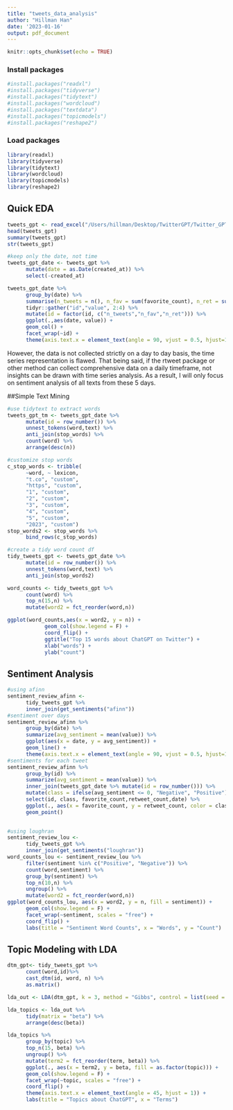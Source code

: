 ```yaml
---
title: "tweets_data_analysis"
author: "Hillman Han"
date: '2023-01-16'
output: pdf_document
---
```


```r
knitr::opts_chunk$set(echo = TRUE)
```

### Install packages
```r
#install.packages("readxl")
#install.packages("tidyverse")
#install.packages("tidytext")
#install.packages("wordcloud")
#install.packages("textdata")
#install.packages("topicmodels")
#install.packages("reshape2")
```


### Load packages
```r
library(readxl)
library(tidyverse)
library(tidytext)
library(wordcloud)
library(topicmodels)
library(reshape2)
```

## Quick EDA
```r
tweets_gpt <- read_excel("/Users/hillman/Desktop/TwitterGPT/Twitter_GPT_R/tweets_gpt.xlsx")
head(tweets_gpt)
summary(tweets_gpt)
str(tweets_gpt)

#keep only the date, not time
tweets_gpt_date <- tweets_gpt %>%
      mutate(date = as.Date(created_at)) %>%
      select(-created_at)

tweets_gpt_date %>%
      group_by(date) %>%
      summarise(n_tweets = n(), n_fav = sum(favorite_count), n_ret = sum(retweet_count)) %>%
      tidyr::gather("id","value", 2:4) %>%
      mutate(id = factor(id, c("n_tweets","n_fav","n_ret"))) %>%
      ggplot(.,aes(date, value)) +
      geom_col() +
      facet_wrap(~id) +
      theme(axis.text.x = element_text(angle = 90, vjust = 0.5, hjust=1))
```
However, the data is not collected strictly on a day to day basis, the time series representation is flawed. That being said, if the rtweet package or other method can collect comprehensive data on a daily timeframe, not insights can be drawn with time series analysis. As a result, I will only focus on sentiment analysis of all texts from these 5 days.

##Simple Text Mining
```r
#use tidytext to extract words
tweets_gpt_tm <- tweets_gpt_date %>%
      mutate(id = row_number()) %>% 
      unnest_tokens(word,text) %>% 
      anti_join(stop_words) %>%
      count(word) %>%
      arrange(desc(n))

#customize stop words
c_stop_words <- tribble(
      ~word, ~ lexicon,
      "t.co", "custom",
      "https", "custom",
      "1", "custom",
      "2", "custom",
      "3", "custom",
      "4", "custom",
      "5", "custom",
      "2023", "custom")
stop_words2 <- stop_words %>%
      bind_rows(c_stop_words)

#create a tidy word count df
tidy_tweets_gpt <- tweets_gpt_date %>%
      mutate(id = row_number()) %>% 
      unnest_tokens(word,text) %>% 
      anti_join(stop_words2)

word_counts <- tidy_tweets_gpt %>%
      count(word) %>%
      top_n(15,n) %>%
      mutate(word2 = fct_reorder(word,n)) 

ggplot(word_counts,aes(x = word2, y = n)) +
            geom_col(show.legend = F) +
            coord_flip() +
            ggtitle("Top 15 words about ChatGPT on Twitter") +
            xlab("words") +
            ylab("count")
```

## Sentiment Analysis
```r
#using afinn
sentiment_review_afinn <-
      tidy_tweets_gpt %>%
      inner_join(get_sentiments("afinn"))
#sentiment over days
sentiment_review_afinn %>%
      group_by(date) %>%
      summarize(avg_sentiment = mean(value)) %>%
      ggplot(aes(x = date, y = avg_sentiment)) +
      geom_line() +
      theme(axis.text.x = element_text(angle = 90, vjust = 0.5, hjust=1))
#sentiments for each tweet
sentiment_review_afinn %>%
      group_by(id) %>%
      summarize(avg_sentiment = mean(value)) %>%
      inner_join(tweets_gpt_date %>% mutate(id = row_number())) %>%
      mutate(class = ifelse(avg_sentiment <= 0, "Negative", "Positive")) %>%
      select(id, class, favorite_count,retweet_count,date) %>%
      ggplot(., aes(x = favorite_count, y = retweet_count, color = class)) +
      geom_point()
      

#using loughran
sentiment_review_lou <-
      tidy_tweets_gpt %>%
      inner_join(get_sentiments("loughran"))
word_counts_lou <- sentiment_review_lou %>%
      filter(sentiment %in% c("Positive", "Negative")) %>%
      count(word,sentiment) %>%
      group_by(sentiment) %>%
      top_n(10,n) %>%
      ungroup() %>%
      mutate(word2 = fct_reorder(word,n))
ggplot(word_counts_lou, aes(x = word2, y = n, fill = sentiment)) +
      geom_col(show.legend = F) +
      facet_wrap(~sentiment, scales = "free") +
      coord_flip() +
      labs(title = "Sentiment Word Counts", x = "Words", y = "Count")
```
## Topic Modeling with LDA
```r
dtm_gpt<- tidy_tweets_gpt %>%
      count(word,id)%>%
      cast_dtm(id, word, n) %>%
      as.matrix()

lda_out <- LDA(dtm_gpt, k = 3, method = "Gibbs", control = list(seed = 2023))

lda_topics <- lda_out %>%
      tidy(matrix = "beta") %>%
      arrange(desc(beta))

lda_topics %>%
      group_by(topic) %>%
      top_n(15, beta) %>%
      ungroup() %>%
      mutate(term2 = fct_reorder(term, beta)) %>%
      ggplot(., aes(x = term2, y = beta, fill = as.factor(topic))) +
      geom_col(show.legend = F) +
      facet_wrap(~topic, scales = "free") +
      coord_flip() +
      theme(axis.text.x = element_text(angle = 45, hjust = 1)) +
      labs(title = "Topics about ChatGPT", x = "Terms")
```

